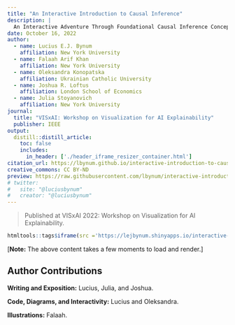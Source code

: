 ```yaml
---
title: "An Interactive Introduction to Causal Inference"
description: | 
  An Interactive Adventure Through Foundational Causal Inference Concepts
date: October 16, 2022
author:
  - name: Lucius E.J. Bynum
    affiliation: New York University
  - name: Falaah Arif Khan
    affiliation: New York University
  - name: Oleksandra Konopatska
    affiliation: Ukrainian Catholic University
  - name: Joshua R. Loftus
    affiliation: London School of Economics
  - name: Julia Stoyanovich
    affiliation: New York University
journal: 
  title: "VISxAI: Workshop on Visualization for AI Explainability"
  publisher: IEEE
output: 
  distill::distill_article:
    toc: false
    includes:
      in_header: ['./header_iframe_resizer_container.html']
citation_url: https://lbynum.github.io/interactive-introduction-to-causal-inference
creative_commons: CC BY-ND
preview: https://raw.githubusercontent.com/lbynum/interactive-introduction-to-causal-inference/main/graphical_model.png
# twitter:
#   site: "@luciusbynum"
#   creator: "@luciusbynum"
---
```


> Published at VISxAI 2022: Workshop on Visualization for AI Explainability. <a id="backToTop"></a>

```r
htmltools::tags$iframe(src ='https://lejbynum.shinyapps.io/interactive-causal-inference', width='100%', `data-external`='1', scrolling='no')
```

<script>iFrameResize({log:true, inPageLinks: true})</script>

[**Note:** The above content takes a few moments to load and render.]

## Author Contributions {.appendix}

**Writing and Exposition:** Lucius, Julia, and Joshua.

**Code, Diagrams, and Interactivity:** Lucius and Oleksandra.

**Illustrations:** Falaah.